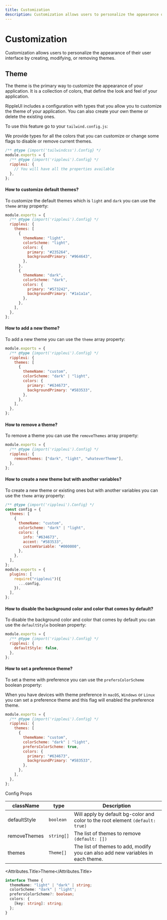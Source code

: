 ```yaml
---
title: Customization
description: Customization allows users to personalize the appearance of their user interface by creating, modifying, or removing themes.
---
```


# Customization

Customization allows users to personalize the appearance of their user interface by creating, modifying, or removing themes.

## Theme

The theme is the primary way to customize the appearance of your application. It is a collection of colors, that define the look and feel of your application.

RippleUI includes a configuration with types that you allow you to customize the theme of your application. You can also create your own theme or delete the existing ones.

To use this feature go to your `tailwind.config.js`:

We provide types for all the colors that you can customize or change some flags to disable or remove current themes.

```js
/** @type {import('tailwindcss').Config} */
module.exports = {
  /** @type {import('rippleui').Config} */
  rippleui: {
    // You will have all the properties available
  },
};
```

#### How to customize default themes?

To customize the default themes which is `light` and `dark` you can use the `theme` array property:

```js
module.exports = {
  /** @type {import('rippleui').Config} */
  rippleui: {
    themes: [
      {
        themeName: "light",
        colorScheme: "light",
        colors: {
          primary: "#235264",
          backgroundPrimary: "#964643",
        },
      },
      {
        themeName: "dark",
        colorScheme: "dark",
        colors: {
          primary: "#573242",
          backgroundPrimary: "#1a1a1a",
        },
      },
    ],
  },
};
```

#### How to add a new theme?

To add a new theme you can use the `theme` array property:

```js
module.exports = {
  /** @type {import('rippleui').Config} */
  rippleui: {
    themes: [
      {
        themeName: "custom",
        colorScheme: "dark" | "light",
        colors: {
          primary: "#634673",
          backgroundPrimary: "#583533",
        },
      },
    ],
  },
};
```

#### How to remove a theme?

To remove a theme you can use the `removeThemes` array property:

```js
module.exports = {
  /** @type {import('rippleui').Config} */
  rippleui: {
    removeThemes: ["dark", "light", "whateverTheme"],
  },
};
```

#### How to create a new theme but with another variables?

To create a new theme or existing ones but with another variables you can use the `theme` array property:

```js
/** @type {import('rippleui').Config} */
const config = {
  themes: [
    {
      themeName: "custom",
      colorScheme: "dark" | "light",
      colors: {
        info: "#634673",
        accent: "#583533",
        customVariable: "#000000",
      },
    },
  ],
};
module.exports = {
  plugins: [
    require("rippleui")({
      ...config,
    }),
  ],
};
```

#### How to disable the background color and color that comes by default?

To disable the background color and color that comes by default you can use the `defaultStyle` boolean property:

```js
module.exports = {
  /** @type {import('rippleui').Config} */
  rippleui: {
    defaultStyle: false,
  },
};
```

#### How to set a preference theme?

To set a theme with preference you can use the `prefersColorScheme` boolean property:

When you have devices with theme preference in `macOS`, `Windows` or `Linux` you can set a preference theme and this flag will enabled the preference theme.

```js
module.exports = {
  /** @type {import('rippleui').Config} */
  rippleui: {
    themes: [
      {
        themeName: "custom",
        colorScheme: "dark" | "light",
        prefersColorScheme: true,
        colors: {
          primary: "#634673",
          backgroundPrimary: "#583533",
        },
      },
    ],
  },
};
```

<Attributes >
<Attributes.Title>Config Props</Attributes.Title>

| className    | type        | Description                                                                     |
| ------------ | ----------- | ------------------------------------------------------------------------------- |
| defaultStyle | `boolean`   | Will apply by default bg-color and color to the root element `(default: true)`  |
| removeThemes | `string[]` | The list of themes to remove `(default: [])`                                    |
| themes       | `Theme[]`   | The list of themes to add, modify you can also add new variables in each theme. |

<Attributes.Title>Theme</Attributes.Title>

```ts
interface Theme {
  themeName: "light" | "dark" | string;
  colorScheme: "dark" | "light";
  prefersColorScheme?: boolean;
  colors: {
    [key: string]: string;
  };
}
```

</Attributes>

<LinkRedirect
  showDivider={true}
  contentLeft="Theme"
  hrefLeft="/docs/get-started/theme"
  contentRight="Components - Accordion"
  hrefRight="/docs/components/accordion"
/>
